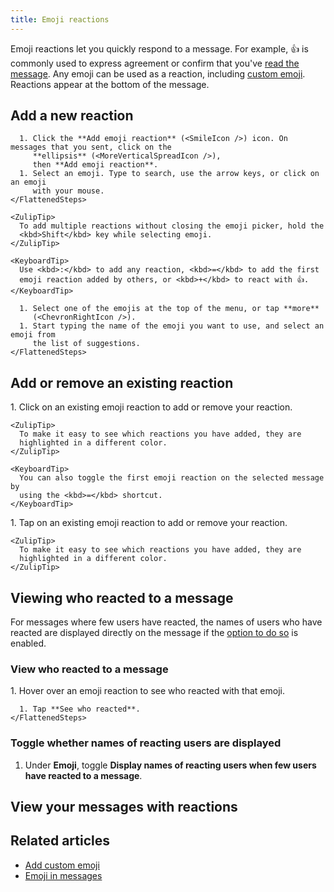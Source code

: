 ```yaml
---
title: Emoji reactions
---
```






Emoji reactions let you quickly respond to a message. For example, 👍 is
commonly used to express agreement or confirm that you've [read the
message](/help/read-receipts). Any emoji can be used as a reaction, including
[custom emoji](/help/custom-emoji). Reactions appear at the bottom of the
message.

## Add a new reaction

<Tabs>
  <TabItem label="Desktop/Web">
    <FlattenedSteps>
      <MessageActions />

      1. Click the **Add emoji reaction** (<SmileIcon />) icon. On messages that you sent, click on the
         **ellipsis** (<MoreVerticalSpreadIcon />),
         then **Add emoji reaction**.
      1. Select an emoji. Type to search, use the arrow keys, or click on an emoji
         with your mouse.
    </FlattenedSteps>

    <ZulipTip>
      To add multiple reactions without closing the emoji picker, hold the
      <kbd>Shift</kbd> key while selecting emoji.
    </ZulipTip>

    <KeyboardTip>
      Use <kbd>:</kbd> to add any reaction, <kbd>=</kbd> to add the first
      emoji reaction added by others, or <kbd>+</kbd> to react with 👍.
    </KeyboardTip>
  </TabItem>

  <TabItem label="Mobile">
    <FlattenedSteps>
      <MessageLongPressMenu />

      1. Select one of the emojis at the top of the menu, or tap **more**
         (<ChevronRightIcon />).
      1. Start typing the name of the emoji you want to use, and select an emoji from
         the list of suggestions.
    </FlattenedSteps>
  </TabItem>
</Tabs>

## Add or remove an existing reaction

<Tabs>
  <TabItem label="Desktop/Web">
    <Steps>
      1. Click on an existing emoji reaction to add or remove your reaction.
    </Steps>

    <ZulipTip>
      To make it easy to see which reactions you have added, they are
      highlighted in a different color.
    </ZulipTip>

    <KeyboardTip>
      You can also toggle the first emoji reaction on the selected message by
      using the <kbd>=</kbd> shortcut.
    </KeyboardTip>
  </TabItem>

  <TabItem label="Mobile">
    <Steps>
      1. Tap on an existing emoji reaction to add or remove your reaction.
    </Steps>

    <ZulipTip>
      To make it easy to see which reactions you have added, they are
      highlighted in a different color.
    </ZulipTip>
  </TabItem>
</Tabs>

## Viewing who reacted to a message

For messages where few users have reacted, the names of users who have reacted
are displayed directly on the message if the [option to do
so](#toggle-whether-names-of-reacting-users-are-displayed) is enabled.

### View who reacted to a message

<Tabs>
  <TabItem label="Desktop/Web">
    <Steps>
      1. Hover over an emoji reaction to see who reacted with that emoji.
    </Steps>
  </TabItem>

  <TabItem label="Mobile">
    <FlattenedSteps>
      <MessageLongPressMenu />

      1. Tap **See who reacted**.
    </FlattenedSteps>
  </TabItem>
</Tabs>

### Toggle whether names of reacting users are displayed

<FlattenedSteps>
  <NavigationSteps target="settings/preferences" />

  1. Under **Emoji**, toggle **Display names of reacting users when few users have
     reacted to a message**.
</FlattenedSteps>

## View your messages with reactions

<ViewEmojiReactions />

## Related articles

* [Add custom emoji](/help/custom-emoji)
* [Emoji in messages](/help/emoji-and-emoticons)
